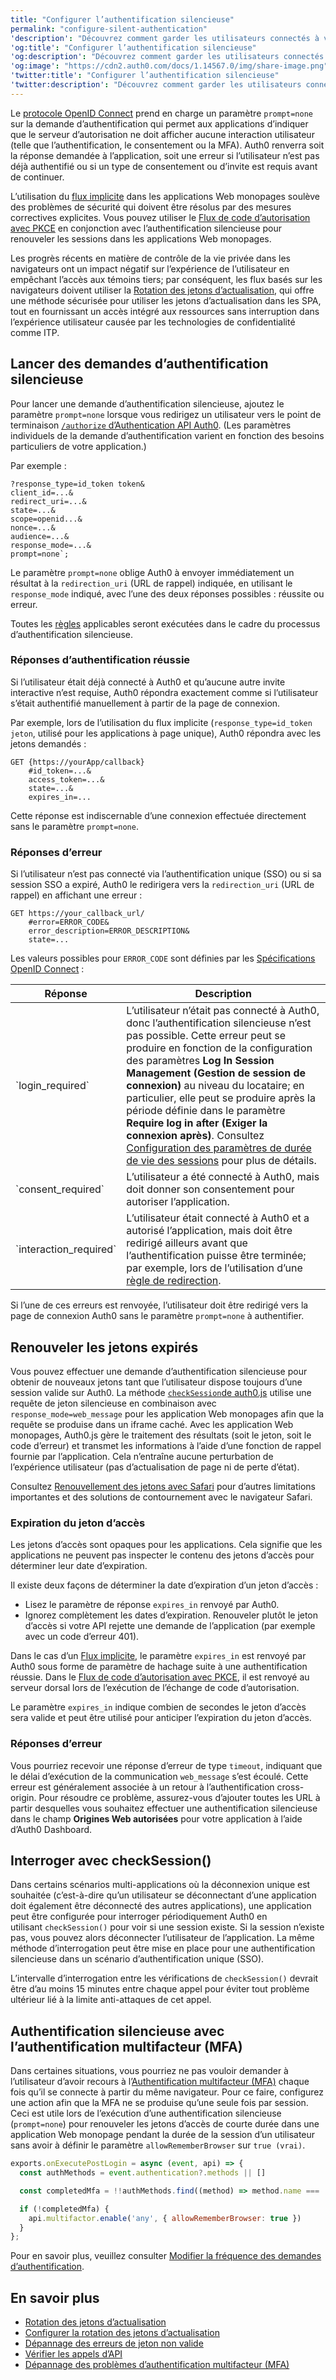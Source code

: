 ```yaml
---
title: "Configurer l’authentification silencieuse"
permalink: "configure-silent-authentication"
'description': "Découvrez comment garder les utilisateurs connectés à votre application à l’aide de l’authentification silencieuse."
'og:title': "Configurer l’authentification silencieuse"
'og:description': "Découvrez comment garder les utilisateurs connectés à votre application à l’aide de l’authentification silencieuse."
'og:image': "https://cdn2.auth0.com/docs/1.14567.0/img/share-image.png"
'twitter:title': "Configurer l’authentification silencieuse"
'twitter:description': "Découvrez comment garder les utilisateurs connectés à votre application à l’aide de l’authentification silencieuse."
---
```



Le [protocole OpenID Connect](/docs/docs/fr-ca/authenticate/protocols/openid-connect-protocol) prend en charge un paramètre `prompt=none` sur la demande d’authentification qui permet aux applications d’indiquer que le serveur d’autorisation ne doit afficher aucune interaction utilisateur (telle que l’authentification, le consentement ou la <Tooltip href="/docs/docs/fr-ca/glossary?term=multifactor-authentication" tip="Authentification multifacteur (MFA)
Processus d’authentification de l’utilisateur qui utilise un facteur en plus du nom d’utilisateur et du mot de passe, tel qu’un code par SMS." cta="Voir le glossaire">MFA</Tooltip>). Auth0 renverra soit la réponse demandée à l’application, soit une erreur si l’utilisateur n’est pas déjà authentifié ou si un type de consentement ou d’invite est requis avant de continuer.

L’utilisation du [flux implicite](/docs/docs/fr-ca/get-started/authentication-and-authorization-flow/implicit-flow-with-form-post) dans les applications Web monopages soulève des problèmes de sécurité qui doivent être résolus par des mesures correctives explicites. Vous pouvez utiliser le [Flux de code d’autorisation avec PKCE](/docs/docs/fr-ca/get-started/authentication-and-authorization-flow/authorization-code-flow-with-pkce) en conjonction avec l’authentification silencieuse pour renouveler les sessions dans les applications Web monopages.

<Callout icon="file-lines" color="#0EA5E9" iconType="regular">

Les progrès récents en matière de contrôle de la vie privée dans les navigateurs ont un impact négatif sur l’expérience de l’utilisateur en empêchant l’accès aux témoins tiers; par conséquent, les flux basés sur les navigateurs doivent utiliser la [Rotation des jetons d’actualisation](/docs/docs/fr-ca/secure/tokens/refresh-tokens/refresh-token-rotation), qui offre une méthode sécurisée pour utiliser les jetons d’actualisation dans les SPA, tout en fournissant un accès intégré aux ressources sans interruption dans l’expérience utilisateur causée par les technologies de confidentialité comme ITP.

</Callout>

## Lancer des demandes d’authentification silencieuse

Pour lancer une demande d’authentification silencieuse, ajoutez le paramètre `prompt=none` lorsque vous redirigez un utilisateur vers le point de terminaison [`/authorize` d’Authentication API Auth0](/docs/docs/fr-ca/api/authentication#authorize-application). (Les paramètres individuels de la demande d’authentification varient en fonction des besoins particuliers de votre application.)

Par exemple :

    ?response_type=id_token token&
    client_id=...&
    redirect_uri=...&
    state=...&
    scope=openid...&
    nonce=...&
    audience=...&
    response_mode=...&
    prompt=none`;

<AuthCodeBlock children={codeExample} language="text" lines />

Le paramètre `prompt=none` oblige Auth0 à envoyer immédiatement un résultat à la `redirection_uri` (URL de rappel) indiquée, en utilisant le `response_mode` indiqué, avec l’une des deux réponses possibles : réussite ou erreur.

<Callout icon="file-lines" color="#0EA5E9" iconType="regular">

Toutes les [règles](/docs/docs/fr-ca/customize/rules) applicables seront exécutées dans le cadre du processus d’authentification silencieuse.

</Callout>

### Réponses d’authentification réussie

Si l’utilisateur était déjà connecté à Auth0 et qu’aucune autre invite interactive n’est requise, Auth0 répondra exactement comme si l’utilisateur s’était authentifié manuellement à partir de la page de connexion.

Par exemple, lors de l’utilisation du flux implicite (`response_type=id_token jeton`, utilisé pour les applications à page unique), Auth0 répondra avec les jetons demandés :

``` lines
GET {https://yourApp/callback}
    #id_token=...&
    access_token=...&
    state=...&
    expires_in=...
```

Cette réponse est indiscernable d’une connexion effectuée directement sans le paramètre `prompt=none`.

### Réponses d’erreur

Si l’utilisateur n’est pas connecté via l’authentification unique (<Tooltip href="/docs/docs/fr-ca/glossary?term=single-sign-on" tip="Authentification unique (SSO)
Service qui, après qu’un utilisateur se soit connecté à une application, le connecte automatiquement à d’autres applications." cta="Voir le glossaire">SSO</Tooltip>) ou si sa session SSO a expiré, Auth0 le redirigera vers la `redirection_uri` (URL de rappel) en affichant une erreur :

``` lines
GET https://your_callback_url/
    #error=ERROR_CODE&
    error_description=ERROR_DESCRIPTION&
    state=...
```

Les valeurs possibles pour `ERROR_CODE` sont définies par les [Spécifications OpenID Connect](https://openid.net/specs/openid-connect-core-1_0.html#AuthError) :

<table class="table"><thead>
<tr>
<th>Réponse</th>
<th>Description</th>
</tr>
</thead>
<tbody>
<tr>
<td>`login_required`</td>
<td>L’utilisateur n’était pas connecté à Auth0, donc l’authentification silencieuse n’est pas possible. Cette erreur peut se produire en fonction de la configuration des paramètres <strong>Log In Session Management (Gestion de session de connexion)</strong> au niveau du locataire; en particulier, elle peut se produire après la période définie dans le paramètre <strong>Require log in after (Exiger la connexion après)</strong>. Consultez <a href="/docs/docs/fr-ca/dashboard/guides/tenants/configure-session-Lifetime-settings">Configuration des paramètres de durée de vie des sessions</a> pour plus de détails.</td>
</tr>
<tr>
<td>`consent_required`</td>
<td>L’utilisateur a été connecté à Auth0, mais doit donner son consentement pour autoriser l’application.</td>
</tr>
<tr>
<td>`interaction_required`</td>
<td>L’utilisateur était connecté à Auth0 et a autorisé l’application, mais doit être redirigé ailleurs avant que l’authentification puisse être terminée; par exemple, lors de l’utilisation d’une <a href="/docs/docs/fr-ca/rules/redirect">règle de redirection</a>.</td>
</tr>
</tbody>
</table>

Si l’une de ces erreurs est renvoyée, l’utilisateur doit être redirigé vers la page de connexion Auth0 sans le paramètre `prompt=none` à authentifier.

## Renouveler les jetons expirés

Vous pouvez effectuer une demande d’authentification silencieuse pour obtenir de nouveaux jetons tant que l’utilisateur dispose toujours d’une session valide sur Auth0. La méthode [`checkSession`](/docs/docs/fr-ca/libraries/auth0js)[de auth0.js](/docs/docs/fr-ca/libraries/auth0js) utilise une requête de jeton silencieuse en combinaison avec `response_mode=web_message` pour les application Web monopages afin que la requête se produise dans un iframe caché. Avec les application Web monopages, Auth0.js gère le traitement des résultats (soit le jeton, soit le code d’erreur) et transmet les informations à l’aide d’une fonction de rappel fournie par l’application. Cela n’entraîne aucune perturbation de l’expérience utilisateur (pas d’actualisation de page ni de perte d’état).

<Callout icon="file-lines" color="#0EA5E9" iconType="regular">

Consultez [Renouvellement des jetons avec Safari](/docs/docs/fr-ca/troubleshoot/authentication-issues/renew-tokens-when-using-safari) pour d’autres limitations importantes et des solutions de contournement avec le navigateur Safari.

</Callout>

### Expiration du jeton d’accès

Les jetons d’accès sont opaques pour les applications. Cela signifie que les applications ne peuvent pas inspecter le contenu des jetons d’accès pour déterminer leur date d’expiration.

Il existe deux façons de déterminer la date d’expiration d’un jeton d’accès :

* Lisez le paramètre de réponse `expires_in` renvoyé par Auth0.
* Ignorez complètement les dates d’expiration. Renouveler plutôt le jeton d’accès si votre API rejette une demande de l’application (par exemple avec un code d’erreur 401).

Dans le cas d’un [Flux implicite](/docs/docs/fr-ca/get-started/authentication-and-authorization-flow/implicit-flow-with-form-post), le paramètre `expires_in` est renvoyé par Auth0 sous forme de paramètre de hachage suite à une authentification réussie. Dans le [Flux de code d’autorisation avec PKCE](/docs/docs/fr-ca/get-started/authentication-and-authorization-flow/authorization-code-flow-with-pkce), il est renvoyé au serveur dorsal lors de l’exécution de l’échange de code d’autorisation.

Le paramètre `expires_in` indique combien de secondes le jeton d’accès sera valide et peut être utilisé pour anticiper l’expiration du jeton d’accès.

### Réponses d’erreur

Vous pourriez recevoir une réponse d’erreur de type `timeout`, indiquant que le délai d’exécution de la communication `web_message` s’est écoulé. Cette erreur est généralement associée à un retour à l’authentification cross-origin. Pour résoudre ce problème, assurez-vous d’ajouter toutes les URL à partir desquelles vous souhaitez effectuer une authentification silencieuse dans le champ **Origines Web autorisées** pour votre application à l’aide d’Auth0 Dashboard.

## Interroger avec checkSession()

Dans certains scénarios multi-applications où la déconnexion unique est souhaitée (c’est-à-dire qu’un utilisateur se déconnectant d’une application doit également être déconnecté des autres applications), une application peut être configurée pour interroger périodiquement Auth0 en utilisant `checkSession()` pour voir si une session existe. Si la session n’existe pas, vous pouvez alors déconnecter l’utilisateur de l’application. La même méthode d’interrogation peut être mise en place pour une authentification silencieuse dans un scénario d’authentification unique (SSO).

L’intervalle d’interrogation entre les vérifications de `checkSession()` devrait être d’au moins 15 minutes entre chaque appel pour éviter tout problème ultérieur lié à la limite anti-attaques de cet appel.

## Authentification silencieuse avec l’authentification multifacteur (MFA)

Dans certaines situations, vous pourriez ne pas vouloir demander à l’utilisateur d’avoir recours à l’[Authentification multifacteur (MFA)](/docs/docs/fr-ca/secure/multi-factor-authentication) chaque fois qu’il se connecte à partir du même navigateur. Pour ce faire, configurez une action afin que la MFA ne se produise qu’une seule fois par session. Ceci est utile lors de l’exécution d’une authentification silencieuse (`prompt=none`) pour renouveler les jetons d’accès de courte durée dans une application Web monopage pendant la durée de la session d’un utilisateur sans avoir à définir le paramètre `allowRememberBrowser` sur `true (vrai)`.

```javascript lines
exports.onExecutePostLogin = async (event, api) => {
  const authMethods = event.authentication?.methods || []

  const completedMfa = !!authMethods.find((method) => method.name === 'mfa')

  if (!completedMfa) {
    api.multifactor.enable('any', { allowRememberBrowser: true })
  }
};
```

Pour en savoir plus, veuillez consulter [Modifier la fréquence des demandes d’authentification](/docs/docs/fr-ca/secure/multi-factor-authentication/customize-mfa).

## En savoir plus

* [Rotation des jetons d’actualisation](/docs/docs/fr-ca/secure/tokens/refresh-tokens/refresh-token-rotation)
* [Configurer la rotation des jetons d’actualisation](/docs/docs/fr-ca/secure/tokens/refresh-tokens/configure-refresh-token-rotation)
* [Dépannage des erreurs de jeton non valide](/docs/docs/fr-ca/troubleshoot/basic-issues/invalid-token-errors)
* [Vérifier les appels d’API](/docs/docs/fr-ca/troubleshoot/authentication-issues/check-api-calls)
* [Dépannage des problèmes d’authentification multifacteur (MFA)](/docs/docs/fr-ca/troubleshoot/authentication-issues/troubleshoot-mfa-issues)